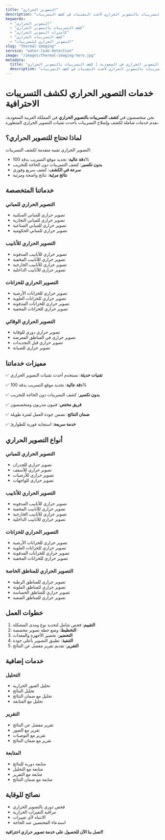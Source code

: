 ```yaml
---
title: "التصوير الحراري"
description: "خدمات كشف التسريبات بالتصوير الحراري لأحدث التقنيات في كشف التسريبات"
keywords:
  - "التصوير الحراري"
  - "كشف التسريبات بالتصوير الحراري"
  - "كاميرات التصوير الحراري"
  - "كشف التسريبات الحراري"
  - "التصوير الحراري للتسريبات"
slug: "thermal-imaging"
service: "water-leak-detection"
image: "/images/thermal-imaging-hero.jpg"
metadata:
  title: "شركة التصوير الحراري في السعودية | كشف التسريبات بالتصوير الحراري"
  description: "أفضل شركة تصوير حراري في السعودية. كشف التسريبات بالتصوير الحراري لأحدث التقنيات في كشف التسريبات."
---
```


# خدمات التصوير الحراري لكشف التسريبات الاحترافية

نحن متخصصون في **كشف التسريبات بالتصوير الحراري** في المملكة العربية السعودية، نقدم خدمات شاملة لكشف وإصلاح التسريبات بأحدث تقنيات التصوير الحراري المتطورة.

## لماذا تحتاج للتصوير الحراري؟

التصوير الحراري تقنية متقدمة لكشف التسريبات:

- **دقة عالية**: تحديد موقع التسريب بدقة 100%
- **بدون تكسير**: كشف التسريبات دون الحاجة للتخريب
- **سرعة في الكشف**: كشف سريع وفوري
- **نتائج مرئية**: نتائج واضحة ومرئية

## خدماتنا المتخصصة

### التصوير الحراري للمباني
- تصوير حراري للمباني السكنية
- تصوير حراري للمباني التجارية
- تصوير حراري للمباني الصناعية
- تصوير حراري للمباني الحكومية

### التصوير الحراري للأنابيب
- تصوير حراري للأنابيب المدفونة
- تصوير حراري للأنابيب المخفية
- تصوير حراري للأنابيب الخارجية
- تصوير حراري للأنابيب الداخلية

### التصوير الحراري للخزانات
- تصوير حراري للخزانات الأرضية
- تصوير حراري للخزانات العلوية
- تصوير حراري للخزانات المدفونة
- تصوير حراري للخزانات المخفية

### التصوير الحراري الوقائي
- تصوير حراري دوري للوقاية
- تصوير حراري في المناطق المعرضة
- تصوير حراري قبل التجديدات
- تصوير حراري للصيانة

## مميزات خدماتنا

✅ **تقنيات حديثة**: نستخدم أحدث تقنيات التصوير الحراري

✅ **دقة عالية**: تحديد موقع التسريب بدقة 100%

✅ **بدون تكسير**: كشف التسريبات دون الحاجة للتخريب

✅ **فريق مختص**: فنيون مدربون ومتخصصون

✅ **ضمان النتائج**: نضمن جودة العمل لفترة طويلة

✅ **خدمة سريعة**: استجابة فورية للطوارئ

## أنواع التصوير الحراري

### التصوير الحراري للمباني
- تصوير حراري للجدران
- تصوير حراري للأسقف
- تصوير حراري للأرضيات
- تصوير حراري للواجهات

### التصوير الحراري للأنابيب
- تصوير حراري للأنابيب المدفونة
- تصوير حراري للأنابيب المخفية
- تصوير حراري للأنابيب الخارجية
- تصوير حراري للأنابيب الداخلية

### التصوير الحراري للخزانات
- تصوير حراري للخزانات الأرضية
- تصوير حراري للخزانات العلوية
- تصوير حراري للخزانات المدفونة
- تصوير حراري للخزانات المخفية

### التصوير الحراري للمناطق الخاصة
- تصوير حراري للمناطق الرطبة
- تصوير حراري للمناطق الملوثة
- تصوير حراري للمناطق الحساسة
- تصوير حراري للمناطق الصعبة

## خطوات العمل

1. **التقييم**: فحص شامل لتحديد نوع ومدى المشكلة
2. **التخطيط**: وضع خطة تصوير مخصصة
3. **التحضير**: تحضير الأجهزة والمعدات
4. **التنفيذ**: تطبيق التصوير بأعلى جودة
5. **التقرير**: تقديم تقرير مفصل عن النتائج

## خدمات إضافية

### التحليل
- تحليل الصور الحرارية
- تحليل النتائج
- تحليل مع ضمان النتائج
- تحليل مع المتابعة

### التقرير
- تقرير مفصل عن النتائج
- تقرير مع الصور
- تقرير مع التوصيات
- تقرير مع ضمان النتائج

### المتابعة
- متابعة دورية للنتائج
- متابعة مع التحليل
- متابعة مع التقرير
- متابعة مع ضمان النتائج

## نصائح للوقاية

- فحص دوري بالتصوير الحراري
- مراقبة التغيرات الحرارية
- الانتباه لأي تغييرات
- استدعاء المختصين عند الحاجة

**اتصل بنا الآن للحصول على خدمة تصوير حراري احترافية!**
